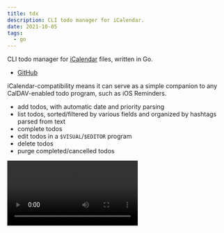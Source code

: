 ```yaml
---
title: tdx
description: CLI todo manager for iCalendar.
date: 2021-10-05
tags:
  - go
---
```



CLI todo manager for [iCalendar](https://en.wikipedia.org/wiki/ICalendar) files,
written in Go.

<ul class="aside">
  <li>
    <a href="https://github.com/kkga/tdx" rel="external" target="_blank">
      GitHub
    </a>
  </li>
</ul>

iCalendar-compatibility means it can serve as a simple companion to any
CalDAV-enabled todo program, such as iOS Reminders.

- add todos, with automatic date and priority parsing
- list todos, sorted/filtered by various fields and organized by hashtags parsed
  from text
- complete todos
- edit todos in a `$VISUAL`/`$EDITOR` program
- delete todos
- purge completed/cancelled todos

<Video src={tdxVideo} />
